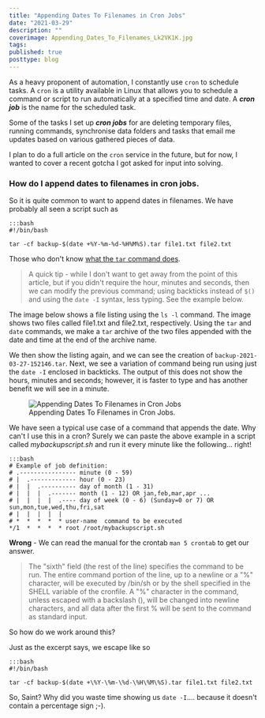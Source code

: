 ```yaml
---
title: "Appending Dates To Filenames in Cron Jobs"
date: "2021-03-29"
description: ""
coverimage: Appending_Dates_To_Filenames_Lk2VK1K.jpg
tags: 
published: true
posttype: blog
---
```

As a heavy proponent of automation, I constantly use `cron` to schedule tasks. A `cron` is a utility available in Linux that allows you to schedule a command or script to run automatically at a specified time and date. A ___cron job___ is the name for the scheduled task.

Some of the tasks I set up ___cron jobs___ for are deleting temporary files, running commands, synchronise data folders and tasks that email me updates based on various gathered pieces of data. 

I plan to do a full article on the `cron` service in the future, but for now, I wanted to cover a recent gotcha I got asked for input into solving. 

### How do I append dates to filenames in cron jobs. 

So it is quite common to want to append dates in filenames. We have probably all seen a script such as

```
:::bash
#!/bin/bash

tar -cf backup-$(date +%Y-%m-%d-%H%M%S).tar file1.txt file2.txt
```

Those who don't know [what the `tar` command does](https://linux.die.net/man/1/tar). 

> A quick tip - while I don't want to get away from the point of this article, but if you didn't require the hour, minutes and seconds, then we can modify the previous command; using backticks instead of `$()` and using the `date -I` syntax, less typing. See the example below.

The image below shows a file listing using the  `ls -l` command. The image shows two files called file1.txt and file2.txt, respectively. Using the `tar` and `date` commands, we make a `tar` archive of the two files appended with the date and time at the end of the archive name. 

We then show the listing again, and we can see the creation of `backup-2021-03-27-152146.tar`. Next, we see a variation of command being run using just the `date -I` enclosed in backticks. The output of this does not show the hours, minutes and seconds; however, it is faster to type and has another benefit we will see in a minute.

<figure class="figure text-center col-xs-12 col-sm-12 col-lg-12">
  <img src="/static/63778ef4-da31-464f-8748-397463b45a49.png" class="img-fluid" alt="Appending Dates To Filenames in Cron Jobs">
 <figcaption class="figure-caption text-center fw-normal text-dark">Appending Dates To Filenames in Cron Jobs.</figcaption>
</figure>

We have seen a typical use case of a command that appends the date. Why can't I use this in a cron? Surely we can paste the above example in a script called _mybackupscript.sh_ and run it every minute like the following... right!

```
:::bash
# Example of job definition:
# .---------------- minute (0 - 59)
# |  .------------- hour (0 - 23)
# |  |  .---------- day of month (1 - 31)
# |  |  |  .------- month (1 - 12) OR jan,feb,mar,apr ...
# |  |  |  |  .---- day of week (0 - 6) (Sunday=0 or 7) OR sun,mon,tue,wed,thu,fri,sat
# |  |  |  |  |
# *  *  *  *  * user-name  command to be executed
*/1  *  *  *  * root /root/mybackupscript.sh
```

**Wrong** - We can read the manual for the crontab `man 5 crontab` to get our answer.

> The "sixth" field (the rest of the line) specifies the command to be run. The entire command portion of the line, up to a newline or a "%" character, will be executed by /bin/sh or by the shell specified in the SHELL variable of the cronfile. A "%" character in the command, unless escaped with a backslash (\), will be changed into newline characters, and all data after the first % will be sent to the command as standard input.

So how do we work around this? 

Just as the excerpt says, we escape like so

```
:::bash
#!/bin/bash

tar -cf backup-$(date +\%Y-\%m-\%d-\%H\%M\%S).tar file1.txt file2.txt
```

So, Saint? Why did you waste time showing us `date -I`.... because it doesn't contain a percentage sign ;-).